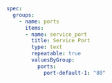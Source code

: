 ```yaml
spec:
  groups:
    - name: ports
      items:
      - name: service_port
        title: Service Port
        type: text
        repeatable: true
        valuesByGroup:
          ports:
            port-default-1: "80"
```
